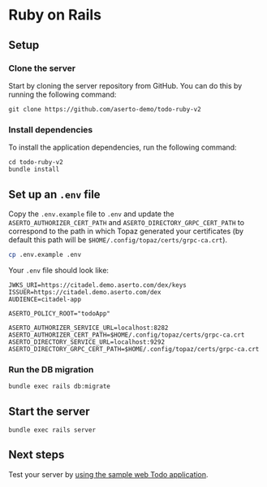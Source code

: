 # Ruby on Rails

## Setup

### Clone the server
Start by cloning the server repository from GitHub. You can do this by running the following command:
```
git clone https://github.com/aserto-demo/todo-ruby-v2
```

### Install dependencies
To install the application dependencies, run the following command:
```
cd todo-ruby-v2
bundle install
```

## Set up an `.env` file
Copy the `.env.example` file to `.env` and update the `ASERTO_AUTHORIZER_CERT_PATH` and `ASERTO_DIRECTORY_GRPC_CERT_PATH` to correspond to the path in which Topaz generated your certificates (by default this path will be `$HOME/.config/topaz/certs/grpc-ca.crt`).

```bash
cp .env.example .env
```

Your `.env` file should look like:

```
JWKS_URI=https://citadel.demo.aserto.com/dex/keys
ISSUER=https://citadel.demo.aserto.com/dex
AUDIENCE=citadel-app

ASERTO_POLICY_ROOT="todoApp"

ASERTO_AUTHORIZER_SERVICE_URL=localhost:8282
ASERTO_AUTHORIZER_CERT_PATH=$HOME/.config/topaz/certs/grpc-ca.crt
ASERTO_DIRECTORY_SERVICE_URL=localhost:9292
ASERTO_DIRECTORY_GRPC_CERT_PATH=$HOME/.config/topaz/certs/grpc-ca.crt
```

### Run the DB migration
```
bundle exec rails db:migrate
```

## Start the server
```
bundle exec rails server
```

## Next steps
Test your server by [using the sample web Todo application](/docs/getting-started/samples/test-application).
